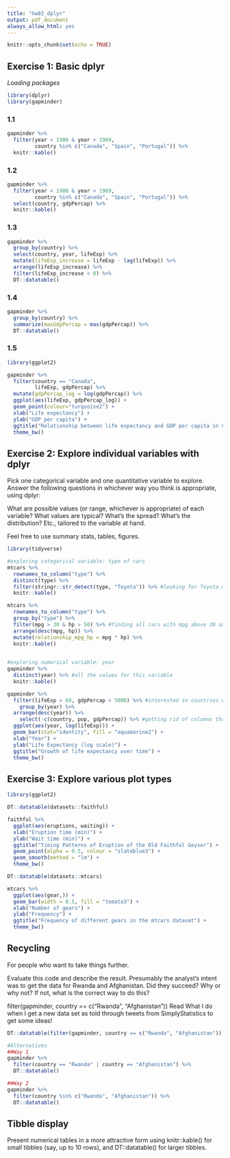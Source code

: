```yaml
---
title: "hw02_dplyr"
output: pdf_document
always_allow_html: yes
---
```


```r
knitr::opts_chunk$set(echo = TRUE)
```

## **Exercise 1: Basic dplyr**

*Loading packages*
```r
library(dplyr)
library(gapminder)
```

### **1.1**

```r
gapminder %>%
  filter(year < 1980 & year > 1969,
         country %in% c("Canada", "Spain", "Portugal")) %>%
  knitr::kable()
```

### **1.2**

```r
gapminder %>%
  filter(year < 1980 & year > 1969,
         country %in% c("Canada", "Spain", "Portugal")) %>%
  select(country, gdpPercap) %>%
  knitr::kable()
```

### **1.3**

```r
gapminder %>%
  group_by(country) %>%
  select(country, year, lifeExp) %>% 
  mutate(lifeExp_increase = lifeExp - lag(lifeExp)) %>% 
  arrange(lifeExp_increase) %>%
  filter(lifeExp_increase < 0) %>%
  DT::datatable()
```

### **1.4**

```r
gapminder %>%
  group_by(country) %>%
  summarize(maxGdpPercap = max(gdpPercap)) %>%
  DT::datatable()
```

### **1.5**

```r
library(ggplot2)

gapminder %>%
  filter(country == "Canada",
         lifeExp, gdpPercap) %>%
  mutate(gdpPercap_log = log(gdpPercap)) %>%
  ggplot(aes(lifeExp, gdpPercap_log)) + 
  geom_point(colour="turquoise2") + 
  xlab("Life expectancy") + 
  ylab("GDP per capita") + 
  ggtitle("Relationship between life expectancy and GDP per capita in Canada") +
  theme_bw()

```

## **Exercise 2: Explore individual variables with dplyr**

Pick one categorical variable and one quantitative variable to explore. Answer the following questions in whichever way you think is appropriate, using dplyr:

What are possible values (or range, whichever is appropriate) of each variable?
What values are typical? What’s the spread? What’s the distribution? Etc., tailored to the variable at hand.

Feel free to use summary stats, tables, figures.

```r
library(tidyverse)

#exploring categorical variable: type of cars
mtcars %>%
  rownames_to_column("type") %>% 
  distinct(type) %>%
  filter(stringr::str_detect(type, "Toyota")) %>% #looking for Toyota models in the dataset
  knitr::kable()

mtcars %>%
  rownames_to_column("type") %>% 
  group_by("type") %>%
  filter(mpg > 30 & hp > 50) %>% #finding all cars with mpg above 30 and hp above 50
  arrange(desc(mpg, hp)) %>%
  mutate(relationship_mpg_hp = mpg * hp) %>%
  knitr::kable()
  

#exploring numerical variable: year
gapminder %>%
  distinct(year) %>% #all the values for this variable
  knitr::kable()

gapminder %>%
  filter(lifeExp > 60, gdpPercap > 5000) %>% #interested in countries with lifeExp > 60 and gdpPercap > 5000
    group_by(year) %>% 
  arrange(desc(year)) %>%
    select(-c(country, pop, gdpPercap)) %>% #getting rid of columns that I am not interested in
  ggplot(aes(year, log(lifeExp))) + 
  geom_bar(stat="identity", fill = "aquamarine2") +
  xlab("Year") +
  ylab("Life Expectancy (log scale)") +
  ggtitle("Growth of life expectancy over time") +
  theme_bw()

```

## **Exercise 3: Explore various plot types**

```r
library(ggplot2)

DT::datatable(datasets::faithful)

faithful %>%
  ggplot(aes(eruptions, waiting)) +
  xlab("Eruption time (min)") +
  ylab("Wait time (min)") +
  ggtitle("Timing Patterns of Eruption of the Old Faithful Geyser") +
  geom_point(alpha = 0.5, colour = "slateblue3") +
  geom_smooth(method = "lm") +
  theme_bw()

DT::datatable(datasets::mtcars)

mtcars %>%
  ggplot(aes(gear,)) + 
  geom_bar(width = 0.5, fill = "tomato3") + 
  xlab("Number of gears") +
  ylab("Frequency") + 
  ggtitle("Frequency of different gears in the mtcars dataset") +
  theme_bw()

```

## **Recycling**

For people who want to take things further.

Evaluate this code and describe the result. Presumably the analyst’s intent was to get the data for Rwanda and Afghanistan. Did they succeed? Why or why not? If not, what is the correct way to do this?

filter(gapminder, country == c("Rwanda", "Afghanistan"))
Read What I do when I get a new data set as told through tweets from SimplyStatistics to get some ideas!

```r
DT::datatable(filter(gapminder, country == c("Rwanda", "Afghanistan"))) #This method is successful in retrieving data for  Rwanda and Afghanistan

#Alternatives
##Way 1
gapminder %>% 
  filter(country == "Rwanda" | country == "Afghanistan") %>%
  DT::datatable()

##Way 2
gapminder %>%
  filter(country %in% c("Rwanda", "Afghanistan")) %>%
  DT::datatable()

```

## **Tibble display**

Present numerical tables in a more attractive form using knitr::kable() for small tibbles (say, up to 10 rows), and DT::datatable() for larger tibbles.